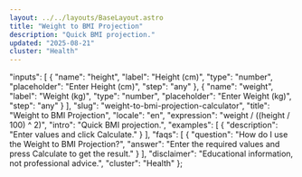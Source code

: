 ```yaml
---
layout: ../../layouts/BaseLayout.astro
title: "Weight to BMI Projection"
description: "Quick BMI projection."
updated: "2025-08-21"
cluster: "Health"
---
```



  "inputs": [
    {
      "name": "height",
      "label": "Height (cm)",
      "type": "number",
      "placeholder": "Enter Height (cm)",
      "step": "any"
    },
    {
      "name": "weight",
      "label": "Weight (kg)",
      "type": "number",
      "placeholder": "Enter Weight (kg)",
      "step": "any"
    }
  ],
  "slug": "weight-to-bmi-projection-calculator",
  "title": "Weight to BMI Projection",
  "locale": "en",
  "expression": "weight / ((height / 100) ^ 2)",
  "intro": "Quick BMI projection.",
  "examples": [
    {
      "description": "Enter values and click Calculate."
    }
  ],
  "faqs": [
    {
      "question": "How do I use the Weight to BMI Projection?",
      "answer": "Enter the required values and press Calculate to get the result."
    }
  ],
  "disclaimer": "Educational information, not professional advice.",
  "cluster": "Health"
};

<Calculator schema={schema} />
